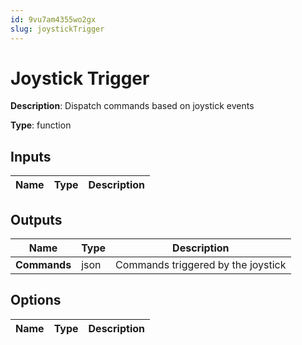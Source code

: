 ```yaml
---
id: 9vu7am4355wo2gx
slug: joystickTrigger
---
```


# Joystick Trigger

**Description**: Dispatch commands based on joystick events

**Type**: function

## Inputs

| Name | Type | Description |
| --- | --- | --- |
## Outputs

| Name | Type | Description |
| --- | --- | --- |
| **Commands** | json | Commands triggered by the joystick |
## Options

| Name | Type | Description |
| --- | --- | --- |
